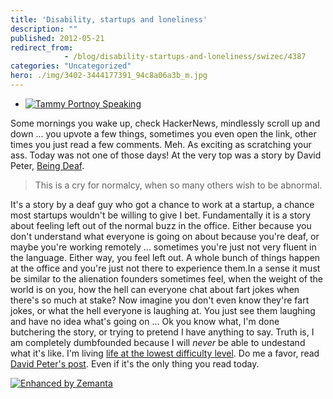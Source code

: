 ```yaml
---
title: 'Disability, startups and loneliness'
description: ""
published: 2012-05-21
redirect_from: 
            - /blog/disability-startups-and-loneliness/swizec/4387
categories: "Uncategorized"
hero: ./img/3402-3444177391_94c8a06a3b_m.jpg
---
```

- [![Tammy Portnoy Speaking](./img/3402-3444177391_94c8a06a3b_m.jpg "Tammy Portnoy Speaking")](http://www.flickr.com/photos/16638697@N00/3444177391)

Some mornings you wake up, check HackerNews, mindlessly scroll up and down ... you upvote a few things, sometimes you even open the link, other times you just read a few comments. Meh. As exciting as scratching your ass. Today was not one of those days! At the very top was a story by David Peter, [Being Deaf](http://davidpeter.me/stories/being-deaf).

> This is a cry for normalcy, when so many others wish to be abnormal.

It&#x27;s a story by a deaf guy who got a chance to work at a startup, a chance most startups wouldn&#x27;t be willing to give I bet. Fundamentally it is a story about feeling left out of the normal buzz in the office. Either because you don&#x27;t understand what everyone is going on about because you&#x27;re deaf, or maybe you&#x27;re working remotely ... sometimes you&#x27;re just not very fluent in the language. Either way, you feel left out. A whole bunch of things happen at the office and you&#x27;re just not there to experience them.In a sense it must be similar to the alienation founders sometimes feel, when the weight of the world is on you, how the hell can everyone chat about fart jokes when there&#x27;s so much at stake? Now imagine you don&#x27;t even know they&#x27;re fart jokes, or what the hell everyone is laughing at. You just see them laughing and have no idea what&#x27;s going on ... Ok you know what, I&#x27;m done butchering the story, or trying to pretend I have anything to say. Truth is, I am completely dumbfounded because I will _never_ be able to undestand what it&#x27;s like. I&#x27;m living [life at the lowest difficulty level](http://whatever.scalzi.com/2012/05/15/straight-white-male-the-lowest-difficulty-setting-there-is/). Do me a favor, read [David Peter&#x27;s post](http://davidpeter.me/stories/being-deaf). Even if it&#x27;s the only thing you read today.

[![Enhanced by Zemanta](http://img.zemanta.com/zemified_e.png?x-id=b17a33f2-2aa3-474a-be2a-d66acebc8491)](http://www.zemanta.com/?px "Enhanced by Zemanta")